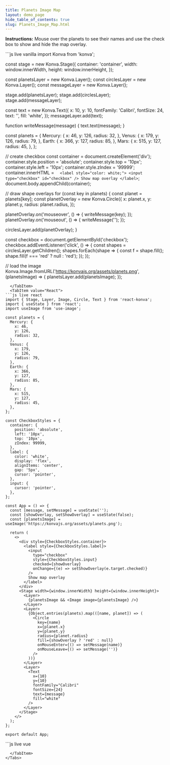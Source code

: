 ---
title: Planets Image Map
layout: demo_page
hide_table_of_contents: true
slug: Planets_Image_Map.html
---

**Instructions:** Mouse over the planets to see their names and use the check box to show and hide the map overlay.


<Tabs>
  <TabItem value="Vanilla" default>
```js live vanilla
import Konva from 'konva';

const stage = new Konva.Stage({
container: 'container',
width: window.innerWidth,
height: window.innerHeight,
});

const planetsLayer = new Konva.Layer();
const circlesLayer = new Konva.Layer();
const messageLayer = new Konva.Layer();

stage.add(planetsLayer);
stage.add(circlesLayer);
stage.add(messageLayer);

const text = new Konva.Text({
x: 10,
y: 10,
fontFamily: 'Calibri',
fontSize: 24,
text: '',
fill: 'white',
});
messageLayer.add(text);

function writeMessage(message) {
text.text(message);
}

const planets = {
Mercury: {
x: 46,
y: 126,
radius: 32,
},
Venus: {
x: 179,
y: 126,
radius: 79,
},
Earth: {
x: 366,
y: 127,
radius: 85,
},
Mars: {
x: 515,
y: 127,
radius: 45,
},
};

// create checkbox
const container = document.createElement('div');
container.style.position = 'absolute';
container.style.top = '10px';
container.style.left = '10px';
container.style.zIndex = '99999';
container.innerHTML = `  <label style="color: white;">
    <input type="checkbox" id="checkbox" />
    Show map overlay
  </label>`;
document.body.appendChild(container);

// draw shape overlays
for (const key in planets) {
const planet = planets[key];
const planetOverlay = new Konva.Circle({
x: planet.x,
y: planet.y,
radius: planet.radius,
});

planetOverlay.on('mouseover', () => {
writeMessage(key);
});
planetOverlay.on('mouseout', () => {
writeMessage('');
});

circlesLayer.add(planetOverlay);
}

const checkbox = document.getElementById('checkbox');
checkbox.addEventListener('click', () => {
const shapes = circlesLayer.getChildren();
shapes.forEach(shape => {
const f = shape.fill();
shape.fill(f === 'red' ? null : 'red');
});
});

// load the image
Konva.Image.fromURL('https://konvajs.org/assets/planets.png', (planetsImage) => {
planetsLayer.add(planetsImage);
});

````
  </TabItem>
  <TabItem value="React">
```js live react
import { Stage, Layer, Image, Circle, Text } from 'react-konva';
import { useState } from 'react';
import useImage from 'use-image';

const planets = {
  Mercury: {
    x: 46,
    y: 126,
    radius: 32,
  },
  Venus: {
    x: 179,
    y: 126,
    radius: 79,
  },
  Earth: {
    x: 366,
    y: 127,
    radius: 85,
  },
  Mars: {
    x: 515,
    y: 127,
    radius: 45,
  },
};

const CheckboxStyles = {
  container: {
    position: 'absolute',
    left: '10px',
    top: '10px',
    zIndex: 99999,
  },
  label: {
    color: 'white',
    display: 'flex',
    alignItems: 'center',
    gap: '5px',
    cursor: 'pointer',
  },
  input: {
    cursor: 'pointer',
  },
};

const App = () => {
  const [message, setMessage] = useState('');
  const [showOverlay, setShowOverlay] = useState(false);
  const [planetsImage] = useImage('https://konvajs.org/assets/planets.png');

  return (
    <>
      <div style={CheckboxStyles.container}>
        <label style={CheckboxStyles.label}>
          <input
            type="checkbox"
            style={CheckboxStyles.input}
            checked={showOverlay}
            onChange={(e) => setShowOverlay(e.target.checked)}
          />
          Show map overlay
        </label>
      </div>
      <Stage width={window.innerWidth} height={window.innerHeight}>
        <Layer>
          {planetsImage && <Image image={planetsImage} />}
        </Layer>
        <Layer>
          {Object.entries(planets).map(([name, planet]) => (
            <Circle
              key={name}
              x={planet.x}
              y={planet.y}
              radius={planet.radius}
              fill={showOverlay ? 'red' : null}
              onMouseEnter={() => setMessage(name)}
              onMouseLeave={() => setMessage('')}
            />
          ))}
        </Layer>
        <Layer>
          <Text
            x={10}
            y={10}
            fontFamily="Calibri"
            fontSize={24}
            text={message}
            fill="white"
          />
        </Layer>
      </Stage>
    </>
  );
};

export default App;
````

  </TabItem>
  <TabItem value="Vue">
```js live vue
<template>
  <div>
    <div :style="styles.container">
      <label :style="styles.label">
        <input
          type="checkbox"
          :style="styles.input"
          v-model="showOverlay"
        />
        Show map overlay
      </label>
    </div>
    <v-stage :config="stageSize">
      <v-layer>
        <v-image
          v-if="planetsImage"
          :config="{ image: planetsImage }"
        />
      </v-layer>
      <v-layer>
        <v-circle
          v-for="(planet, name) in planets"
          :key="name"
          :config="{
            x: planet.x,
            y: planet.y,
            radius: planet.radius,
            fill: showOverlay ? 'red' : null,
          }"
          @mouseenter="message = name"
          @mouseleave="message = ''"
        />
      </v-layer>
      <v-layer>
        <v-text :config="textConfig" />
      </v-layer>
    </v-stage>
  </div>
</template>

<script setup>
import { ref, computed } from 'vue';
import { useImage } from 'vue-konva';

const message = ref('');
const showOverlay = ref(false);
const [planetsImage] = useImage('https://konvajs.org/assets/planets.png');

const planets = {
  Mercury: {
    x: 46,
    y: 126,
    radius: 32,
  },
  Venus: {
    x: 179,
    y: 126,
    radius: 79,
  },
  Earth: {
    x: 366,
    y: 127,
    radius: 85,
  },
  Mars: {
    x: 515,
    y: 127,
    radius: 45,
  },
};

const stageSize = {
  width: window.innerWidth,
  height: window.innerHeight,
};

const styles = {
  container: {
    position: 'absolute',
    left: '10px',
    top: '10px',
    zIndex: 99999,
  },
  label: {
    color: 'white',
    display: 'flex',
    alignItems: 'center',
    gap: '5px',
    cursor: 'pointer',
  },
  input: {
    cursor: 'pointer',
  },
};

const textConfig = computed(() => ({
  x: 10,
  y: 10,
  fontFamily: 'Calibri',
  fontSize: 24,
  text: message.value,
  fill: 'white',
}));
</script>

```
  </TabItem>
</Tabs>
```
